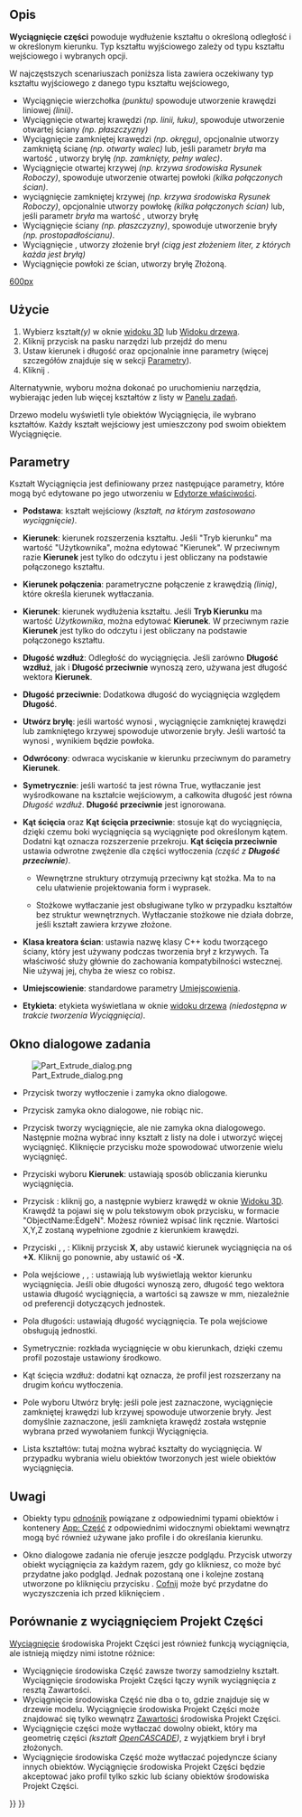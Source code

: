 <languages/>
{{Docnav/pl
|[[Part_Builder/pl|Konstruktor kształtu]]
|[[Part_Revolve/pl|Wyciągnięcie przez obrót]]
|[[Part_Workbench/pl|środowisko pracy Część]]
|IconL=Part_Builder.svg
|IconR=Part_Revolve.svg
|IconC=Workbench_Part.svg
}}

{{GuiCommand/pl
|Name=Part Extrude
|Name/pl=Część: Wyciągnięcie
|MenuLocation=Część → Wyciągnięcie ...
|Workbenches=[[Part_Workbench/pl|Część]]
|SeeAlso=[[Draft_Trimex/pl|Przytnij]], [[PartDesign_Pad/pl|Wyciągnij]]
}}

<span id="Description"></span>
==Opis==

'''Wyciągnięcie części''' powoduje wydłużenie kształtu o określoną odległość i w określonym kierunku. Typ kształtu wyjściowego zależy od typu kształtu wejściowego i wybranych opcji.

W najczęstszych scenariuszach poniższa lista zawiera oczekiwany typ kształtu wyjściowego z danego typu kształtu wejściowego, 
* Wyciągnięcie wierzchołka ''(punktu)'' spowoduje utworzenie krawędzi liniowej ''(linii)''. 
* Wyciągnięcie otwartej krawędzi ''(np. linii, łuku)'', spowoduje utworzenie otwartej ściany ''(np. płaszczyzny)''  
* Wyciągnięcie zamkniętej krawędzi ''(np. okręgu)'', opcjonalnie utworzy zamkniętą ścianę ''(np. otwarty walec)'' lub, jeśli parametr ''bryła'' ma wartość {{true/pl}}, utworzy bryłę ''(np. zamknięty, pełny walec)''. 
* Wyciągnięcie otwartej krzywej ''(np. krzywa środowiska Rysunek Roboczy)'', spowoduje utworzenie otwartej powłoki ''(kilka połączonych ścian)''.  
* wyciągnięcie zamkniętej krzywej ''(np. krzywa środowiska Rysunek Roboczy)'', opcjonalnie utworzy powłokę ''(kilka połączonych ścian)'' lub, jeśli parametr ''bryła'' ma wartość {{true/pl}}, utworzy bryłę 
* Wyciągnięcie ściany ''(np. płaszczyzny)'', spowoduje utworzenie bryły ''(np. prostopadłościanu)''.
* Wyciągnięcie {{Button|[[File:Draft_ShapeString.svg|16px]] [[Draft_ShapeString/pl|Kształt z tekstu]]}}, utworzy złożenie brył ''(ciąg jest złożeniem liter, z których każda jest bryłą)''
* Wyciągnięcie powłoki ze ścian, {{true/pl}} utworzy bryłę Złożoną.


[[image:Part_Extrude_demo.png|600px]]

{{Caption|Przykłady wytłaczania}}

<span id="Usage"></span>
==Użycie==

# Wybierz kształt''(y)'' w oknie [[3D_view/pl|widoku 3D]] lub [[Tree_view/pl|Widoku drzewa]].
# Kliknij przycisk {{Button|[[Image:Part_Extrude.svg|16px]] [[Part_Extrude/pl|Wyciągnięcie ...]]}} na pasku narzędzi lub przejdź do menu {{MenuCommand|Część → Wyciągnięcie ...}}
# Ustaw kierunek i długość oraz opcjonalnie inne parametry (więcej szczegółów znajduje się w sekcji [[#Parametry|Parametry]]).
# Kliknij {{Button|OK}}.

Alternatywnie, wyboru można dokonać po uruchomieniu narzędzia, wybierając jeden lub więcej kształtów z listy w [[Task_panel/pl|Panelu zadań]].

Drzewo modelu wyświetli tyle obiektów Wyciągnięcia, ile wybrano kształtów. Każdy kształt wejściowy jest umieszczony pod swoim obiektem Wyciągnięcie.

<span id="Parameters"></span>
==Parametry==

Kształt Wyciągnięcia jest definiowany przez następujące parametry, które mogą być edytowane po jego utworzeniu w [[Property_editor/pl|Edytorze właściwości]].  

*'''Podstawa''': kształt wejściowy ''(kształt, na którym zastosowano wyciągnięcie)''.

*'''Kierunek''': kierunek rozszerzenia kształtu. Jeśli "Tryb kierunku" ma wartość "Użytkownika", można edytować "Kierunek". W przeciwnym razie '''Kierunek''' jest tylko do odczytu i jest obliczany na podstawie połączonego kształtu.

*'''Kierunek połączenia''': parametryczne połączenie z krawędzią ''(linią)'', które określa kierunek wytłaczania.

*'''Kierunek''': kierunek wydłużenia kształtu. Jeśli '''Tryb Kierunku''' ma wartość ''Użytkownika'', można edytować '''Kierunek'''. W przeciwnym razie '''Kierunek''' jest tylko do odczytu i jest obliczany na podstawie połączonego kształtu.

*'''Długość wzdłuż''': Odległość do wyciągnięcia. Jeśli zarówno '''Długość wzdłuż''', jak i '''Długość przeciwnie''' wynoszą zero, używana jest długość wektora '''Kierunek'''.

*'''Długość przeciwnie''': Dodatkowa długość do wyciągnięcia względem '''Długość'''.

*'''Utwórz bryłę''': jeśli wartość wynosi {{True/pl}}, wyciągnięcie zamkniętej krawędzi lub zamkniętego krzywej spowoduje utworzenie bryły. Jeśli wartość ta wynosi {{False/pl}}, wynikiem będzie powłoka.

*'''Odwrócony''': odwraca wyciskanie w kierunku przeciwnym do parametry '''Kierunek'''.

* '''Symetrycznie''': jeśli wartość ta jest równa True, wytłaczanie jest wyśrodkowane na kształcie wejściowym, a całkowita długość jest równa ''Długość wzdłuż''. '''Długość przeciwnie''' jest ignorowana.

*'''Kąt ścięcia''' oraz '''Kąt ścięcia przeciwnie''': stosuje kąt do wyciągnięcia, dzięki czemu boki wyciągnięcia są wyciągnięte pod określonym kątem. Dodatni kąt oznacza rozszerzenie przekroju. '''Kąt ścięcia przeciwnie''' ustawia odwrotne zwężenie dla części wytłoczenia ''(część z '''Długość przeciwnie''')''.
**{{Version/pl|0.20}} Wewnętrzne struktury otrzymują przeciwny kąt stożka. Ma to na celu ułatwienie projektowania form i wyprasek.
**{{VersionMinus/pl|0.19}} Stożkowe wytłaczanie jest obsługiwane tylko w przypadku kształtów bez struktur wewnętrznych. Wytłaczanie stożkowe nie działa dobrze, jeśli kształt zawiera krzywe złożone. 

* '''Klasa kreatora ścian''': ustawia nazwę klasy C++ kodu tworzącego ściany, który jest używany podczas tworzenia brył z krzywych. Ta właściwość służy głównie do zachowania kompatybilności wstecznej. Nie używaj jej, chyba że wiesz co robisz.

* '''Umiejscowienie''': standardowe parametry [[Placement/pl|Umiejscowienia]].

*'''Etykieta''': etykieta wyświetlana w oknie [[Tree_view/pl|widoku drzewa]] ''(niedostępna w trakcie tworzenia Wyciągnięcia)''.

<span id="Task_dialog"></span>
==Okno dialogowe zadania==

[[Image:Part_Extrude_dialog.png|thumb|right]]

* Przycisk {{Button|OK}} tworzy wytłoczenie i zamyka okno dialogowe.

* Przycisk {{Button|Zamknij}} zamyka okno dialogowe, nie robiąc nic.

* Przycisk {{Button|Zastosuj}} tworzy wyciągnięcie, ale nie zamyka okna dialogowego. Następnie można wybrać inny kształt z listy na dole i utworzyć więcej wyciągnięć. Kliknięcie przycisku {{Button|Zastosuj}} może spowodować utworzenie wielu wyciągnięć.

* Przyciski wyboru '''Kierunek''': ustawiają sposób obliczania kierunku wyciągnięcia. 

* Przycisk {{Button|Wybierz}}: kliknij go, a następnie wybierz krawędź w oknie [[3D_view/pl|Widoku 3D]]. Krawędź ta pojawi się w polu tekstowym obok przycisku, w formacie "ObjectName:EdgeN". Możesz również wpisać link ręcznie. Wartości X,Y,Z zostaną wypełnione zgodnie z kierunkiem krawędzi.

* Przyciski {{Button|X}}, {{Button|Y}}, {{Button|Z}}: Kliknij przycisk '''X''', aby ustawić kierunek wyciągnięcia na oś '''+X'''. Kliknij go ponownie, aby ustawić oś '''-X'''. 

* Pola wejściowe {{Button|X}}, {{Button|Y}}, {{Button|Z}}: ustawiają lub wyświetlają wektor kierunku wyciągnięcia. Jeśli obie długości wynoszą zero, długość tego wektora ustawia długość wyciągnięcia, a wartości są zawsze w mm, niezależnie od preferencji dotyczących jednostek.

* Pola długości: ustawiają długość wyciągnięcia. Te pola wejściowe obsługują jednostki.

* Symetrycznie: rozkłada wyciągnięcie w obu kierunkach, dzięki czemu profil pozostaje ustawiony środkowo.

* Kąt ścięcia wzdłuż: dodatni kąt oznacza, że profil jest rozszerzany na drugim końcu wytłoczenia.

* Pole wyboru Utwórz bryłę: jeśli pole jest zaznaczone, wyciągnięcie zamkniętej krawędzi lub krzywej spowoduje utworzenie bryły. Jest domyślnie zaznaczone, jeśli zamknięta krawędź została wstępnie wybrana przed wywołaniem funkcji Wyciągnięcia.

* Lista kształtów: tutaj można wybrać kształty do wyciągnięcia. W przypadku wybrania wielu obiektów tworzonych jest wiele obiektów wyciągnięcia.

<span id="Notes"></span>
==Uwagi==

* Obiekty typu [[App_Link/pl|odnośnik]] powiązane z odpowiednimi typami obiektów i kontenery [[App_Part/pl|App: Część]] z odpowiednimi widocznymi obiektami wewnątrz mogą być również używane jako profile i do określania kierunku. {{Version/pl|0.20}}

* Okno dialogowe zadania nie oferuje jeszcze podglądu. Przycisk {{Button|Zastosuj}} utworzy obiekt wyciągnięcia za każdym razem, gdy go klikniesz, co może być przydatne jako podgląd. Jednak pozostaną one i kolejne zostaną utworzone po kliknięciu przycisku {{Button|OK}}. [[Std_Undo/pl|Cofnij]] może być przydatne do wyczyszczenia ich przed kliknięciem {{Button|OK}}.

<span id="Comparison_with_PartDesign_Pad"></span>
==Porównanie z wyciągnięciem Projekt Części==

[[PartDesign_Pad/pl|Wyciągnięcie]] środowiska Projekt Części jest również funkcją wyciągnięcia, ale istnieją między nimi istotne różnice:

* Wyciągnięcie środowiska Część zawsze tworzy samodzielny kształt. Wyciągnięcie środowiska Projekt Części łączy wynik wyciągnięcia z resztą Zawartości.
* Wyciągnięcie środowiska Część nie dba o to, gdzie znajduje się w drzewie modelu. Wyciągnięcie środowiska Projekt Części może znajdować się tylko wewnątrz [[PartDesign_Body/pl|Zawartości]] środowiska Projekt Części.
* Wyciągnięcie części może wytłaczać dowolny obiekt, który ma geometrię części ''(kształt [[OpenCASCADE/pl|OpenCASCADE]])'', z wyjątkiem brył i brył złożonych.
* Wyciągnięcie środowiska Część może wytłaczać pojedyncze ściany innych obiektów. Wyciągnięcie środowiska Projekt Części będzie akceptować jako profil tylko szkic lub ściany obiektów środowiska Projekt Części.


{{Docnav/pl
|[[Part_Builder/pl|Konstruktor kształtu]]
|[[Part_Revolve/pl|Wyciągnięcie przez obrót]]
|[[Part_Workbench/pl|środowisko pracy Część]]
|IconL=Part_Builder.svg
|IconR=Part_Revolve.svg
|IconC=Workbench_Part.svg
}}

{{Part_Tools_navi{{#translation:}}}}
{{Userdocnavi{{#translation:}}}}